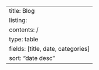 ---
title: Blog
listing: 
  contents: /
  type: table
  fields: [title, date, categories]
  sort: "date desc"
---